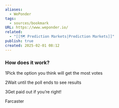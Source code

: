 ```yaml
---
aliases:
  - WePonder
tags:
  - sources/bookmark
URL: https://www.weponder.io/
related:
  - "[[🗺️ Prediction Markets|Prediction Markets]]"
publish: true
created: 2025-02-01 08:12
---
```


### How does it work?

1Pick the option you think will get the most votes

2Wait until the poll ends to see results

3Get paid out if you’re right!

Farcaster